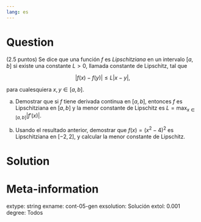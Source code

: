 ```yaml
---
lang: es
---
```


Question
========
(2.5 puntos) Se dice que una función $f$ es _Lipschitziana_ en un intervalo $[a,b]$ si existe una constante $L>0$, llamada constante de Lipschitz, tal que 

$$
|f(x)-f(y)|\leq L|x-y|,
$$

para cualesquiera $x,y\in [a,b]$.

a.  Demostrar que si $f$ tiene derivada continua en $[a,b]$, entonces $f$ es Lipschitziana en $[a,b]$ y la menor constante de Lipschitz es $L=\max_{x\in [a,b]}|f'(x)|$.

a.  Usando el resultado anterior, demostrar que $f(x) = (x^2-4)^2$ es Lipschitziana en $[-2,2]$, y calcular la menor constante de Lipschitz.


Solution
========


Meta-information
================
extype: string
exname: cont-05-gen
exsolution: Solución
extol: 0.001
degree: Todos